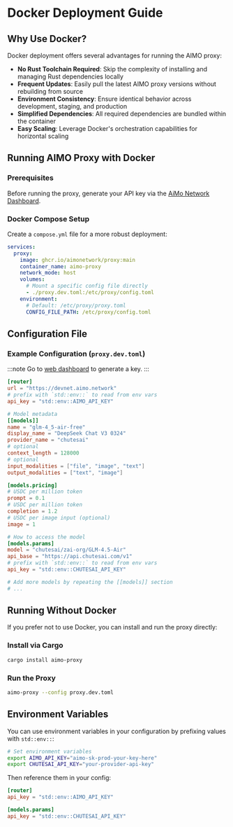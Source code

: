 # Docker Deployment Guide

## Why Use Docker?

Docker deployment offers several advantages for running the AIMO proxy:

- **No Rust Toolchain Required**: Skip the complexity of installing and managing Rust dependencies locally
- **Frequent Updates**: Easily pull the latest AIMO proxy versions without rebuilding from source
- **Environment Consistency**: Ensure identical behavior across development, staging, and production
- **Simplified Dependencies**: All required dependencies are bundled within the container
- **Easy Scaling**: Leverage Docker's orchestration capabilities for horizontal scaling

## Running AIMO Proxy with Docker

### Prerequisites

Before running the proxy, generate your API key via the [AiMo Network Dashboard](https://aimo.network/account/keys).

### Docker Compose Setup

Create a `compose.yml` file for a more robust deployment:

```yaml
services:
  proxy:
    image: ghcr.io/aimonetwork/proxy:main
    container_name: aimo-proxy
    network_mode: host
    volumes:
      # Mount a specific config file directly
      - ./proxy.dev.toml:/etc/proxy/config.toml
    environment:
      # Default: /etc/proxy/proxy.toml
      CONFIG_FILE_PATH: /etc/proxy/config.toml
```

## Configuration File

### Example Configuration (`proxy.dev.toml`)

:::note
Go to [web dashboard](https://aimo.network/account/keys) to generate a key.
:::

```toml
[router]
url = "https://devnet.aimo.network"
# prefix with `std::env::` to read from env vars
api_key = "std::env::AIMO_API_KEY"

# Model metadata
[[models]]
name = "glm-4_5-air-free"
display_name = "DeepSeek Chat V3 0324"
provider_name = "chutesai"
# optional
context_length = 128000
# optional
input_modalities = ["file", "image", "text"]
output_modalities = ["text", "image"]

[models.pricing]
# USDC per million token
prompt = 0.1
# USDC per million token
completion = 1.2
# USDC per image input (optional)
image = 1

# How to access the model
[models.params]
model = "chutesai/zai-org/GLM-4.5-Air"
api_base = "https://api.chutesai.com/v1"
# prefix with `std::env::` to read from env vars
api_key = "std::env::CHUTESAI_API_KEY"

# Add more models by repeating the [[models]] section
# ...
```

## Running Without Docker

If you prefer not to use Docker, you can install and run the proxy directly:

### Install via Cargo

```bash
cargo install aimo-proxy
```

### Run the Proxy

```bash
aimo-proxy --config proxy.dev.toml
```

## Environment Variables

You can use environment variables in your configuration by prefixing values with `std::env::`:

```bash
# Set environment variables
export AIMO_API_KEY="aimo-sk-prod-your-key-here"
export CHUTESAI_API_KEY="your-provider-api-key"
```

Then reference them in your config:

```toml
[router]
api_key = "std::env::AIMO_API_KEY"

[models.params]
api_key = "std::env::CHUTESAI_API_KEY"
```
